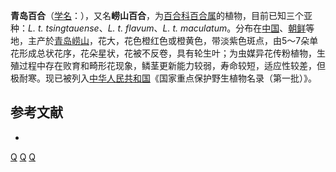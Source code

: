 {{Speciesbox 
| genus = Lilium
| species = tsingtauense
| authority = [[Gilg|Gilg]], 1954
| image = Lilium tsingtauense.jpg
}}

'''青岛百合'''（[[学名|学名]]：{{lang|la|''Lilium tsingtauense''}}），又名'''崂山百合'''，为[[百合科|百合科]][[百合属|百合属]]的植物，目前已知三个亚种：''L. t. tsingtauense''、''L. t. flavum''、''L. t. maculatum''。分布在[[中国|中国]]、[[朝鲜|朝鲜]]等地，主产於[[青岛|青岛]][[崂山|崂山]]，花大，花色橙红色或橙黄色，带淡紫色斑点，由5～7朵单花形成总状花序，花朵星状，花被不反卷，具有轮生叶；为虫媒异花传粉植物，生殖过程中存在败育和畸形花现象，鳞茎更新能力较弱，寿命较短，适应性较差，但极耐寒。现已被列入[[中华人民共和国|中华人民共和国]]《国家重点保护野生植物名录（第一批）》。

== 参考文献 ==
<div class="references-small">
* {{cite web| url =http://www.bioinfo.cn/db05/KmzwSpecies.php?action=view&id=12456| title =青岛百合| work =《中国高等植物数据库全库》| publisher =中国科学院微生物研究所| author =昆明植物研究所| accessdate =2009-06-18| deadurl =yes| archiveurl =https://web.archive.org/web/20160305052040/http://www.bioinfo.cn/db05/KmzwSpecies.php?action=view&id=12456| archivedate =2016-03-05}}
</div>
{{commons|Lilium tsingtauense}}
{{Wikispecies|Lilium tsingtauense}}
{{Taxonbar|from=Q141821}}

[[Category:百合属|Q]]
[[Category:青岛物种|Q]]
[[Category:球根花卉|Q]]


{{植物小作品}}